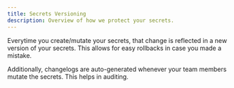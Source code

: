 ```yaml
---
title: Secrets Versioning
description: Overview of how we protect your secrets.
---
```


Everytime you create/mutate your secrets, that change is reflected in a new version of your secrets.
This allows for easy rollbacks in case you made a mistake.

Additionally, changelogs are auto-generated whenever your team members mutate the secrets. This helps in auditing.
